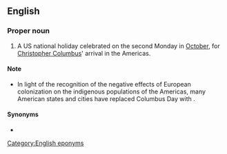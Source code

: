 ==English==
{{wikipedia}}

===Proper noun===
{{en-proper noun|head=[[Columbus]] [[day|Day]]}}

# A US national holiday celebrated on the second Monday in [[October]], for [[w:Christopher Columbus|Christopher Columbus]]' arrival in the Americas.

====Note====
* In light of the recognition of the negative effects of European colonization on the indigenous populations of the Americas, many American states and cities have replaced Columbus Day with {{w|Indigenous Peoples' Day}}.

====Synonyms====
* {{l|en|Discovery Day}}

[[Category:English eponyms]]